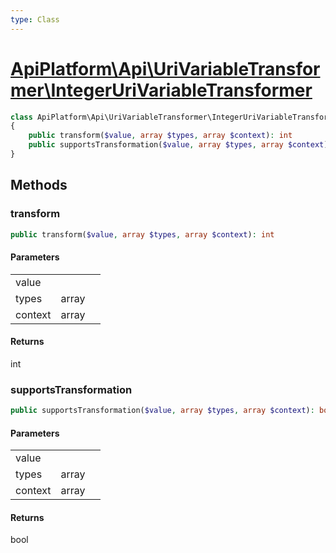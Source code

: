```yaml
---
type: Class
---
```


# [ApiPlatform\Api\UriVariableTransformer\IntegerUriVariableTransformer](/docs/reference/Api/UriVariableTransformer/IntegerUriVariableTransformer)



```php
class ApiPlatform\Api\UriVariableTransformer\IntegerUriVariableTransformer implements `<a href="/docs/reference/Api/UriVariableTransformerInterface">ApiPlatform\Api\UriVariableTransformerInterface</a>`
{
    public transform($value, array $types, array $context): int
    public supportsTransformation($value, array $types, array $context): bool
}
```
## Methods

### transform



```php
public transform($value, array $types, array $context): int
```

#### Parameters

<table><tbody>
<tr><td>value</td><td></td><td></td></tr><tr><td>types</td><td>array</td><td></td></tr><tr><td>context</td><td>array</td><td></td></tr>
</tbody>
</table>

#### Returns

int

### supportsTransformation



```php
public supportsTransformation($value, array $types, array $context): bool
```

#### Parameters

<table><tbody>
<tr><td>value</td><td></td><td></td></tr><tr><td>types</td><td>array</td><td></td></tr><tr><td>context</td><td>array</td><td></td></tr>
</tbody>
</table>

#### Returns

bool
